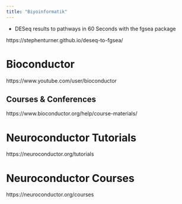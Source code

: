 ```yaml
---
title: "Biyoinformatik"
---
```


- DESeq results to pathways in 60 Seconds with the fgsea package

https://stephenturner.github.io/deseq-to-fgsea/

# Bioconductor

https://www.youtube.com/user/bioconductor


## Courses & Conferences

https://www.bioconductor.org/help/course-materials/


# Neuroconductor Tutorials

https://neuroconductor.org/tutorials


# Neuroconductor Courses

https://neuroconductor.org/courses







